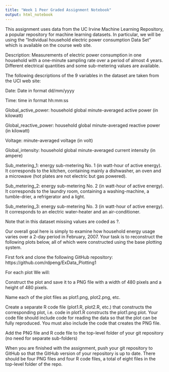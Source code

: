 ```yaml
---
title: "Week 1 Peer Graded Assignment Notebook"
output: html_notebook
---
```


This assignment uses data from the UC Irvine Machine Learning Repository, a popular repository for machine learning datasets. In particular, we will be using the “Individual household electric power consumption Data Set” which is available on the course web site.

Description: Measurements of electric power consumption in one household with a one-minute sampling rate over a period of almost 4 years. Different electrical quantities and some sub-metering values are available.

The following descriptions of the 9 variables in the dataset are taken from the UCI web site:

Date: Date in format dd/mm/yyyy

Time: time in format hh:mm:ss

Global_active_power: household global minute-averaged active power (in kilowatt)

Global_reactive_power: household global minute-averaged reactive power (in kilowatt)

Voltage: minute-averaged voltage (in volt)

Global_intensity: household global minute-averaged current intensity (in ampere)

Sub_metering_1: energy sub-metering No. 1 (in watt-hour of active energy). It corresponds to the kitchen, containing mainly a dishwasher, an oven and a microwave (hot plates are not electric but gas powered).

Sub_metering_2: energy sub-metering No. 2 (in watt-hour of active energy). It corresponds to the laundry room, containing a washing-machine, a tumble-drier, a refrigerator and a light.

Sub_metering_3: energy sub-metering No. 3 (in watt-hour of active energy). It corresponds to an electric water-heater and an air-conditioner.

Note that in this dataset missing values are coded as \color{red}{\verb|?|}?.

Our overall goal here is simply to examine how household energy usage varies over a 2-day period in February, 2007. Your task is to reconstruct the following plots below, all of which were constructed using the base plotting system.

First fork and clone the following GitHub repository: https://github.com/rdpeng/ExData_Plotting1

For each plot We will:

Construct the plot and save it to a PNG file with a width of 480 pixels and a height of 480 pixels.

Name each of the plot files as \color{red}{\verb|plot1.png|}plot1.png, \color{red}{\verb|plot2.png|}plot2.png, etc.

Create a separate R code file (\color{red}{\verb|plot1.R|}plot1.R, \color{red}{\verb|plot2.R|}plot2.R, etc.) that constructs the corresponding plot, i.e. code in \color{red}{\verb|plot1.R|}plot1.R constructs the \color{red}{\verb|plot1.png|}plot1.png plot. Your code file should include code for reading the data so that the plot can be fully reproduced. You must also include the code that creates the PNG file.

Add the PNG file and R code file to the top-level folder of your git repository (no need for separate sub-folders)

When you are finished with the assignment, push your git repository to GitHub so that the GitHub version of your repository is up to date. There should be four PNG files and four R code files, a total of eight files in the top-level folder of the repo.



